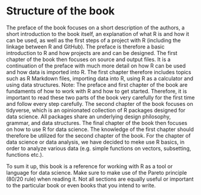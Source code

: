 # Structure of the book

The preface of the book focuses on a short description of the authors, a short introduction to the book itself, an explanation of what R is and how it can be used, as well as the first steps of a project with R (including the linkage between R and GitHub). The preface is therefore a basic introduction to R and how projects are and can be designed. The first chapter of the book then focuses on source and output files. It is a continuation of the preface with much more detail on how R can be used and how data is imported into R. The first chapter therefore includes topics such as R Markdown files, importing data into R, using R as a calculator and using data structures. Note: The preface and first chapter of the book are fundaments of how to work with R and how to get started. Therefore, it is important to read these two parts of the book very carefully for the first time and follow every step carefully. The second chapter of the book focuses on tidyverse, which is an opinionated collection of R packages designed for data science. All packages share an underlying design philosophy, grammar, and data structures. The final chapter of the book then focuses on how to use R for data science. The knowledge of the first chapter should therefore be utilized for the second chapter of the book. For the chapter of data science or data analysis, we have decided to meke use R basics, in order to analyze various data (e.g. simple functions on vectors, subsetting, functions etc.). 

To sum it up, this book is a reference for working with R as a tool or language for data science. Make sure to make use of the Pareto principle (80/20 rule) when reading it. Not all sections are equally useful or important to the particular book or even books that you intend to write.
